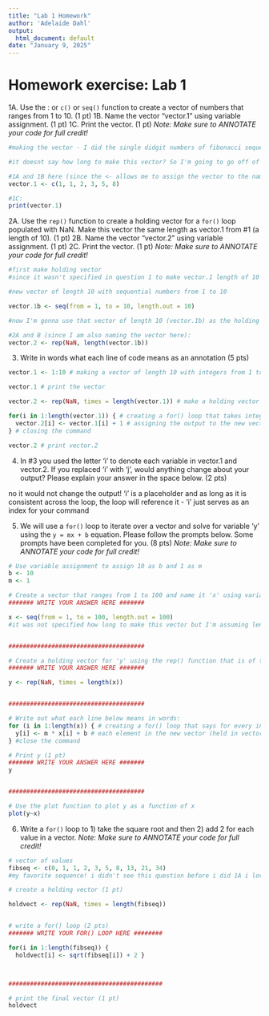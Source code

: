 ```yaml
---
title: "Lab 1 Homework"
author: 'Adelaide Dahl'
output:
  html_document: default
date: "January 9, 2025"
---
```


# Homework exercise: Lab 1


1A. Use the : or `c()` or `seq()` function to create a vector of numbers that ranges from 1 to 10. (1 pt)
1B. Name the vector "vector.1" using variable assignment. (1 pt)
1C. Print the vector. (1 pt)
*Note: Make sure to ANNOTATE your code for full credit!*
```r
#making the vector - I did the single didgit numbers of fibonacci sequence because science in nature is cool!

#it doesnt say how long to make this vector? So I'm going to go off of vibes

#1A and 1B here (since the <- allows me to assign the vector to the name 'vector.1':
vector.1 <- c(1, 1, 2, 3, 5, 8)

#1C:
print(vector.1)

```

2A. Use the `rep()` function to create a holding vector for a `for()` loop populated with NaN. Make this vector the same length as vector.1 from #1 (a length of 10). (1 pt)
2B. Name the vector "vector.2" using variable assignment. (1 pt)
2C. Print the vector. (1 pt)
*Note: Make sure to ANNOTATE your code for full credit!*
```r
#first make holding vector
#since it wasn't specified in question 1 to make vector.1 length of 10 (just says numbers from 1 to 10 and my vibes were wrong), I need to make a new vector that does have that length

#new vector of length 10 with sequential numbers from 1 to 10

vector.1b <- seq(from = 1, to = 10, length.out = 10)

#now I'm gonna use that vector of length 10 (vector.1b) as the holding vector

#2A and B (since I am also naming the vector here):
vector.2 <- rep(NaN, length(vector.1b))


```

3. Write in words what each line of code means as an annotation (5 pts)
```r
vector.1 <- 1:10 # making a vector of length 10 with integers from 1 to 10 and assigning that vector to the name "vector.1". This will override the vector.1 I wrote earlier

vector.1 # print the vector

vector.2 <- rep(NaN, times = length(vector.1)) # make a holding vector of the same length as vector.1 but instead of integers, it is filled with "NA" values - this gives us somewhere to save the output from our for() loop

for(i in 1:length(vector.1)) { # creating a for() loop that takes integers (elements? I'm not sure what you call them) from vector.1 (starting at the first one) until the end of the vector (entire length) (we are going to go through until we are all the way through vector.1, indexing)
  vector.2[i] <- vector.1[i] + 1 # assigning the output to the new vector (vector.2) will be the original vector (vector.1) with 1 added to each integer (same length)
} # closing the command

vector.2 # print vector.2
```

4. In #3 you used the letter 'i' to denote each variable in vector.1 and vector.2. If you replaced 'i' with 'j', would anything change about your output? Please explain your answer in the space below. (2 pts)

no it would not change the output! 'i' is a placeholder and as long as it is consistent across the loop, the loop will reference it - 'i' just serves as an index for your command


5. We will use a `for()` loop to iterate over a vector and solve for variable 'y' using the `y = mx + b` equation. Please follow the prompts below. Some prompts have been completed for you. (8 pts)
*Note: Make sure to ANNOTATE your code for full credit!*
```r
# Use variable assignment to assign 10 as b and 1 as m
b <- 10
m <- 1

# Create a vector that ranges from 1 to 100 and name it 'x' using variable assignment. (2 pts)
####### WRITE YOUR ANSWER HERE #######

x <- seq(from = 1, to = 100, length.out = 100)
#it was not specified how long to make this vector but I'm assuming length 100


######################################

# Create a holding vector for 'y' using the rep() function that is of the same length as vector x, but populate this vector with NaN. (2 pts)
####### WRITE YOUR ANSWER HERE #######

y <- rep(NaN, times = length(x))


######################################

# Write out what each line below means in words:
for (i in 1:length(x)) { # creating a for() loop that says for every integer (i) output a value up to the length of vector x (the 'i' allows you to index the vector one at a time)
  y[i] <- m * x[i] + b # each element in the new vector (held in vector.2) will equal the slope (m = 1) times the element in vector x plus the intercept (b = 10)
} #close the command

# Print y (1 pt)
####### WRITE YOUR ANSWER HERE #######
y


######################################

# Use the plot function to plot y as a function of x 
plot(y~x)
```

6. Write a `for()` loop to 1) take the square root and then 2) add 2 for each value in a vector. 
*Note: Make sure to ANNOTATE your code for full credit!*
```r
# vector of values
fibseq <- c(0, 1, 1, 2, 3, 5, 8, 13, 21, 34)
#my favorite sequence! i didn't see this question before i did 1A i love this!

# create a holding vector (1 pt)

holdvect <- rep(NaN, times = length(fibseq))


# write a for() loop (2 pts)
####### WRITE YOUR FOR() LOOP HERE ########

for(i in 1:length(fibseq)) {
  holdvect[i] <- sqrt(fibseq[i]) + 2 }



###########################################

# print the final vector (1 pt)
holdvect


```